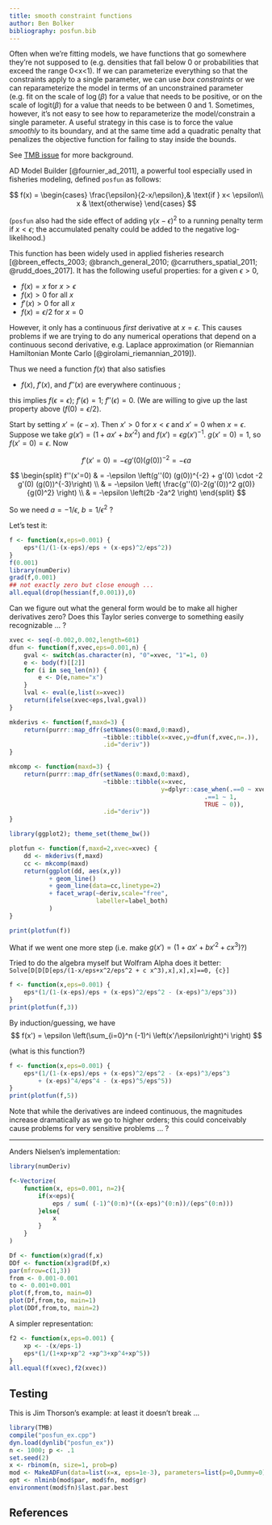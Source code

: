 ```yaml
---
title: smooth constraint functions
author: Ben Bolker
bibliography: posfun.bib
---
```


Often when we're fitting models, we have functions that go somewhere they're not supposed to (e.g. densities that fall below 0 or probabilities that exceed the range 0<x<1). If we can parameterize everything so that the constraints apply to a single parameter, we can use *box constraints* or we can reparameterize the model in terms of an unconstrained parameter (e.g. fit on the scale of $\log(\beta)$ for a value that needs to be positive, or on the scale of $\textrm{logit}(\beta)$ for a value that needs to be between 0 and 1. Sometimes, however, it's not easy to see how to reparameterize the model/constrain a single parameter. A useful strategy in this case is to force the value *smoothly* to its boundary, and at the same time add a quadratic penalty that penalizes the objective function for failing to stay inside the bounds.

See [TMB issue](https://github.com/kaskr/adcomp/issues/7) for more background.

AD Model Builder [@fournier_ad_2011], a powerful tool especially used in fisheries modeling, defined  `posfun` as follows:

$$
f(x) = \begin{cases}
    \frac{\epsilon}{2-x/\epsilon},& \text{if } x< \epsilon\\
    x              & \text{otherwise}
\end{cases}
$$

(`posfun` also had the side effect of adding $\gamma (x-\epsilon)^2$ to a running penalty term if $x<\epsilon$; the accumulated penalty could be added to the negative log-likelihood.)

This function has been widely used in applied fisheries research
[@breen_effects_2003; @branch_general_2010; @carruthers_spatial_2011; @rudd_does_2017].  It has the following useful properties:  for a given $\epsilon>0$,

- $f(x) = x$ for $x>\epsilon$
- $f(x) >0$ for all $x$
- $f'(x) >0$ for all $x$
- $f(x) = \epsilon/2$ for $x=0$

However, it only has a continuous *first* derivative at $x=\epsilon$. This causes problems if we are trying to do any numerical operations that depend on a continuous second derivative, e.g. Laplace approximation (or Riemannian Hamiltonian Monte Carlo \ldots [@girolami_riemannian_2019]).

Thus we need a function $f(x)$ that also satisfies

- $f(x)$, $f'(x)$, and $f''(x)$ are everywhere continuous ;

this implies $f(\epsilon=\epsilon)$; $f'(\epsilon)=1$; $f''(\epsilon)=0$. (We are willing to give up the last property above ($f(0)=\epsilon/2$).

Start by setting $x'=(\epsilon-x)$. Then $x'>0$ for $x<\epsilon$ and $x'=0$ when $x=\epsilon$.  Suppose we take $g(x') = \left( 1+a x' + bx'^2 \right)$ and $f(x') = \epsilon g(x')^{-1}$. $g(x'=0)=1$, so $f(x'=0)=\epsilon$. Now


$$
f'(x'=0) = -\epsilon g'(0) (g(0))^{-2} = -\epsilon a
$$

$$
\begin{split}
f''(x'=0) & = -\epsilon \left(g''(0) (g(0))^{-2} + g'(0) \cdot -2 g'(0) (g(0))^{-3}\right) \\
 & = -\epsilon \left( \frac{g''(0)-2(g'(0))^2 g(0)}{g(0)^2} \right) \\
 & = -\epsilon \left(2b  -2a^2 \right)
 \end{split}
$$

So we need $a=-1/\epsilon$, $b=1/\epsilon^2$ ?

Let's test it:

```r
f <- function(x,eps=0.001) {
    eps*(1/(1-(x-eps)/eps + (x-eps)^2/eps^2))
}
f(0.001)
library(numDeriv)
grad(f,0.001)
## not exactly zero but close enough ...
all.equal(drop(hessian(f,0.001)),0)
```

Can we figure out what the general form would be to make all higher derivatives zero?  Does this Taylor series converge to something easily recognizable ... ?

```r
xvec <- seq(-0.002,0.002,length=601)
dfun <- function(f,xvec,eps=0.001,n) {
    gval <- switch(as.character(n), "0"=xvec, "1"=1, 0)
    e <- body(f)[[2]]
    for (i in seq_len(n)) {
        e <- D(e,name="x")
    }
    lval <- eval(e,list(x=xvec))
    return(ifelse(xvec<eps,lval,gval))
}

mkderivs <- function(f,maxd=3) {
    return(purrr::map_dfr(setNames(0:maxd,0:maxd),
                          ~tibble::tibble(x=xvec,y=dfun(f,xvec,n=.)),
                          .id="deriv"))
}

mkcomp <- function(maxd=3) {
    return(purrr::map_dfr(setNames(0:maxd,0:maxd),
                          ~tibble::tibble(x=xvec,
                                          y=dplyr::case_when(.==0 ~ xvec,
                                                      .==1 ~ 1,
                                                      TRUE ~ 0)),
                          .id="deriv"))
}

library(ggplot2); theme_set(theme_bw())

plotfun <- function(f,maxd=2,xvec=xvec) {
    dd <- mkderivs(f,maxd)
    cc <- mkcomp(maxd)
    return(ggplot(dd, aes(x,y))
           + geom_line()
           + geom_line(data=cc,linetype=2)
           + facet_wrap(~deriv,scale="free",
                        labeller=label_both)
           )
}

print(plotfun(f))
```

What if we went one more step (i.e. make $g(x') = \left( 1+a x' + bx'^2 + cx^3 \right)$?)

Tried to do the algebra myself but Wolfram Alpha does it better: `Solve[D[D[D[eps/(1-x/eps+x^2/eps^2 + c x^3),x],x],x]==0, {c}]`

```r
f <- function(x,eps=0.001) {
    eps*(1/(1-(x-eps)/eps + (x-eps)^2/eps^2 - (x-eps)^3/eps^3))
}
print(plotfun(f,3))
```


By induction/guessing, we have
$$
f(x')  = \epsilon \left(\sum_{i=0}^n (-1)^i \left(x'/\epsilon\right)^i \right)
$$

(what is this function?)

```r
f <- function(x,eps=0.001) {
    eps*(1/(1-(x-eps)/eps + (x-eps)^2/eps^2 - (x-eps)^3/eps^3
        + (x-eps)^4/eps^4 - (x-eps)^5/eps^5))
}
print(plotfun(f,5))
```

Note that while the derivatives are indeed continuous, the magnitudes increase dramatically as we go to higher orders; this could conceivably cause problems for very sensitive problems ... ?

---

Anders Nielsen's implementation:

```r
library(numDeriv)

f<-Vectorize(
    function(x, eps=0.001, n=2){
        if(x<eps){
            eps / sum( (-1)^(0:n)*((x-eps)^(0:n))/(eps^(0:n)))
        }else{
            x
        }
    }
)

Df <- function(x)grad(f,x)
DDf <- function(x)grad(Df,x)
par(mfrow=c(1,3))
from <- 0.001-0.001
to <- 0.001+0.001
plot(f,from,to, main=0)
plot(Df,from,to, main=1)
plot(DDf,from,to, main=2)
```

A simpler representation:
```r
f2 <- function(x,eps=0.001) {
    xp <- -(x/eps-1)
    eps*(1/(1+xp+xp^2 +xp^3+xp^4+xp^5))
}
all.equal(f(xvec),f2(xvec))
```

## Testing

This is Jim Thorson's example: at least it doesn't break ...

```r
library(TMB)
compile("posfun_ex.cpp")
dyn.load(dynlib("posfun_ex"))
n <- 1000; p <- .1
set.seed(2)
x <- rbinom(n, size=1, prob=p)
mod <- MakeADFun(data=list(x=x, eps=1e-3), parameters=list(p=0,Dummy=0), random="p")
opt <- nlminb(mod$par, mod$fn, mod$gr)
environment(mod$fn)$last.par.best
```

## References

